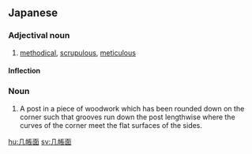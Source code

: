 ==Japanese==
{{ja-kanjitab|き|ちょう|めん|yomi=on}}

===Adjectival noun===
{{ja-adj|infl=na|きちょうめん}}

# [[methodical]], [[scrupulous]], [[meticulous]]

====Inflection====
{{ja-na|きちょうめん}}

===Noun===
{{ja-noun|きちょうめん}}

# A post in a piece of woodwork which has been rounded down on the corner such that grooves run down the post lengthwise where the curves of the corner meet the flat surfaces of the sides.

[[hu:几帳面]]
[[sv:几帳面]]